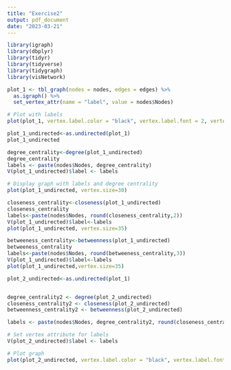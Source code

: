 ---
title: "Exercise2"
output: pdf_document
date: "2023-03-21"
---

```{r Loading Libraries,echo=FALSE}
library(igraph)
library(dbplyr)
library(tidyr)
library(tidyverse)
library(tidygraph)
library(visNetwork)
```


```{r drawing the network graph, echo=FALSE}
plot_1 <- tbl_graph(nodes = nodes, edges = edges) %>%
  as.igraph() %>%
  set_vertex_attr(name = "label", value = nodes$Nodes)

# Plot with labels
plot(plot_1, vertex.label.color = "black", vertex.label.font = 2, vertex.label.dist = 0.1, layout = layout_with_fr)

plot_1_undirected<-as.undirected(plot_1)
plot_1_undirected

```

```{r Degree centrality and plot,echo=FALSE}
degree_centrality<-degree(plot_1_undirected)
degree_centrality
labels <- paste(nodes$Nodes, degree_centrality)
V(plot_1_undirected)$label <- labels

# Display graph with labels and degree centrality
plot(plot_1_undirected, vertex.size=30)

```



```{r Closeness centrality and plot,echo=FALSE}
closeness_centrality<-closeness(plot_1_undirected)
closeness_centrality
labels<-paste(nodes$Nodes, round(closeness_centrality,2))
V(plot_1_undirected)$label<-labels
plot(plot_1_undirected, vertex.size=35)

```



```{r Betweenness centrality and plot,echo=FALSE}
betweeness_centrality<-betweenness(plot_1_undirected)
betweeness_centrality
labels<-paste(nodes$Nodes, round(betweeness_centrality,3))
V(plot_1_undirected)$label<-labels
plot(plot_1_undirected,vertex.size=35)

```



```{r Final graph with all centrality,echo=FALSE}
plot_2_undirected<-as.undirected(plot_1)


degree_centrality2 <- degree(plot_2_undirected)
closeness_centrality2 <- closeness(plot_2_undirected)
betweenness_centrality2 <- betweenness(plot_2_undirected)

labels <- paste(nodes$Nodes, degree_centrality2, round(closeness_centrality2,2), round(betweenness_centrality2,2), sep = "-")

# Set vertex attribute for labels
V(plot_2_undirected)$label <- labels

# Plot graph
plot(plot_2_undirected, vertex.label.color = "black", vertex.label.font = 2, vertex.label.dist = 0.1, layout = layout_with_fr,vertex.size=40)

```

